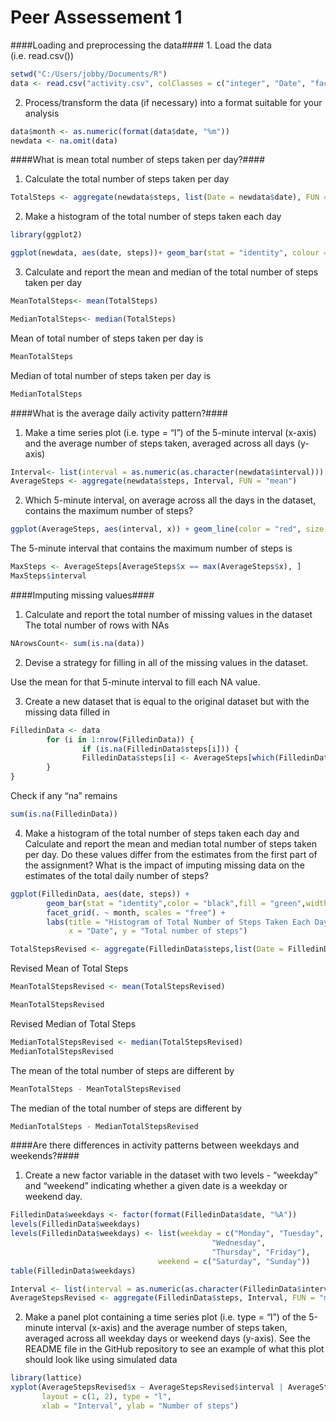 Peer Assessement 1
=========================

####Loading and preprocessing the data####
1. Load the data (i.e. read.csv())

```r
setwd("C:/Users/jobby/Documents/R")
data <- read.csv("activity.csv", colClasses = c("integer", "Date", "factor"))
```

2. Process/transform the data (if necessary) into a format suitable for your analysis
```r
data$month <- as.numeric(format(data$date, "%m"))
newdata <- na.omit(data)
```

####What is mean total number of steps taken per day?####

1. Calculate the total number of steps taken per day
```r
TotalSteps <- aggregate(newdata$steps, list(Date = newdata$date), FUN = "sum")$x
```

2. Make a histogram of the total number of steps taken each day
```r
library(ggplot2)
```


```r
ggplot(newdata, aes(date, steps))+ geom_bar(stat = "identity", colour = "black", fill = "green", width = 0.7) + labs(title = "Total Number of Steps each day", x = "Date", y = "Total number of steps")
```


3. Calculate and report the mean and median of the total number of steps taken per day
```r
MeanTotalSteps<- mean(TotalSteps)

MedianTotalSteps<- median(TotalSteps)
```

Mean of total number of steps taken per day is 
```r
MeanTotalSteps 
```

Median of total number of steps taken per day is 
```r
MedianTotalSteps 
```


####What is the average daily activity pattern?####

1. Make a time series plot (i.e. type = "l") of the 5-minute interval (x-axis) and the average number of steps taken, averaged across all days (y-axis)
```r
Interval<- list(interval = as.numeric(as.character(newdata$interval)))
AverageSteps <- aggregate(newdata$steps, Interval, FUN = "mean")
```

2. Which 5-minute interval, on average across all the days in the dataset, contains the maximum number of steps?

```r
ggplot(AverageSteps, aes(interval, x)) + geom_line(color = "red", size = 0.8) + labs(title = "Time Series Plot of the 5-minute Interval", x = "5-minute intervals", y = "Average Number of Steps Taken")
```

The 5-minute interval that contains the maximum number of steps is 
```r
MaxSteps <- AverageSteps[AverageSteps$x == max(AverageSteps$x), ]
MaxSteps$interval
```

####Imputing missing values####

1. Calculate and report the total number of missing values in the dataset
The total number of rows with NAs
```r
NArowsCount<- sum(is.na(data))
```

2. Devise a strategy for filling in all of the missing values in the dataset. 

Use the mean for that 5-minute interval to fill each NA value.

3. Create a new dataset that is equal to the original dataset but with the missing data filled in

```r
FilledinData <- data 
        for (i in 1:nrow(FilledinData)) {
                if (is.na(FilledinData$steps[i])) {
                FilledinData$steps[i] <- AverageSteps[which(FilledinData$interval[i] == AverageSteps$interval), ]$x
        }
}
```

Check if any "na" remains

```r
sum(is.na(FilledinData))
```
4. Make a histogram of the total number of steps taken each day and Calculate and report the mean and median total number of steps taken per day. Do these values differ from the estimates from the first part of the assignment? What is the impact of imputing missing data on the estimates of the total daily number of steps?

```r
ggplot(FilledinData, aes(date, steps)) + 
        geom_bar(stat = "identity",color = "black",fill = "green",width = 0.7) + 
        facet_grid(. ~ month, scales = "free") + 
        labs(title = "Histogram of Total Number of Steps Taken Each Day (no missing data)", 
             x = "Date", y = "Total number of steps")
```


```r
TotalStepsRevised <- aggregate(FilledinData$steps,list(Date = FilledinData$date), FUN = "sum")$x
```

Revised Mean of Total Steps
```r
MeanTotalStepsRevised <- mean(TotalStepsRevised)
```

```r
MeanTotalStepsRevised
```

Revised Median of Total Steps
```r
MedianTotalStepsRevised <- median(TotalStepsRevised)
MedianTotalStepsRevised
```


The mean of the total number of steps are different by 
```r
MeanTotalSteps - MeanTotalStepsRevised
```

The median of the total number of steps are different by 
```r
MedianTotalSteps - MedianTotalStepsRevised
```

####Are there differences in activity patterns between weekdays and weekends?####

1. Create a new factor variable in the dataset with two levels - "weekday" and "weekend" indicating whether a given date is a weekday or weekend day.

```r
FilledinData$weekdays <- factor(format(FilledinData$date, "%A"))
levels(FilledinData$weekdays)
levels(FilledinData$weekdays) <- list(weekday = c("Monday", "Tuesday",
                                             "Wednesday", 
                                             "Thursday", "Friday"),
                                 weekend = c("Saturday", "Sunday"))
table(FilledinData$weekdays)
```


```r
Interval <- list(interval = as.numeric(as.character(FilledinData$interval)),weekdays = FilledinData$weekdays)
AverageStepsRevised <- aggregate(FilledinData$steps, Interval, FUN = "mean")
```



2. Make a panel plot containing a time series plot (i.e. type = "l") of the 5-minute interval (x-axis) and the average number of steps taken, averaged across all weekday days or weekend days (y-axis). See the README file in the GitHub repository to see an example of what this plot should look like using simulated data

```r
library(lattice)
xyplot(AverageStepsRevised$x ~ AverageStepsRevised$interval | AverageStepsRevised$weekdays, 
       layout = c(1, 2), type = "l", 
       xlab = "Interval", ylab = "Number of steps")
```

